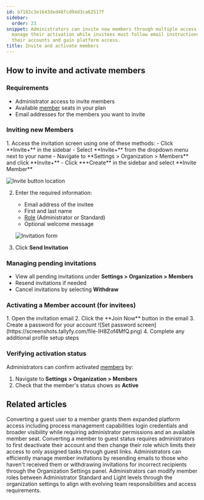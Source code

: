 ```yaml
---
id: b7182c3e1643ded48fcd94d3ca62517f
sidebar:
  order: 23
snippet: Administrators can invite new members through multiple access points and
  manage their activation while invitees must follow email instructions to set up
  their accounts and gain platform access.
title: Invite and activate members
---
```



## How to invite and activate members

### Requirements
- Administrator access to invite members
- Available [member](/products/pro/documenting/members/) seats in your plan
- Email addresses for the members you want to invite

### Inviting new Members

<Steps>
1. Access the invitation screen using one of these methods:
   - Click **Invite+** in the sidebar
   - Select **Invite+** from the dropdown menu next to your name
   - Navigate to **Settings > Organization > Members** and click **Invite+**
   - Click **+Create** in the sidebar and select **Invite Member**

   ![Invite button location](https://screenshots.tallyfy.com/tallyfy%2Fpro%2Fdesktop-light-invite-member-sidebar.png)

2. Enter the required information:
   - Email address of the invitee
   - First and last name
   - [Role](/products/pro/documenting/members/how-do-i-manage-member-permissions-in-tallyfy/) (Administrator or Standard)
   - Optional welcome message

   ![Invitation form](https://screenshots.tallyfy.com/tallyfy%2Fpro%2Fdesktop-light-invite-member-menu.png)

3. Click **Send Invitation**
</Steps>

### Managing pending invitations
- View all pending invitations under **Settings > Organization > Members**
- Resend invitations if needed
- Cancel invitations by selecting **Withdraw**

### Activating a Member account (for invitees)

<Steps>
1. Open the invitation email
2. Click the **Join Now** button in the email
3. Create a password for your account
   ![Set password screen](https://screenshots.tallyfy.com/file-IH8Zof4MfQ.png)
4. Complete any additional profile setup steps
</Steps>

### Verifying activation status
Administrators can confirm activated [members](/products/pro/documenting/members/) by:
<Steps>
1. Navigate to **Settings > Organization > Members**
2. Check that the member's status shows as **Active**
</Steps>


## Related articles
<CardGrid>
<LinkTitleCard header="<b>Guests > Convert a guest into a member</b>" href="/products/pro/documenting/guests/convert_guest_into_member/" > Converting a guest user to a member grants them expanded platform access including process management capabilities login credentials and broader visibility while requiring administrator permissions and an available member seat. </LinkTitleCard>
<LinkTitleCard header="<b>Members > Convert a member to a guest</b>" href="/products/pro/documenting/members/convert-member-to-guest/" > Converting a member to guest status requires administrators to first deactivate their account and then change their role which limits their access to only assigned tasks through guest links. </LinkTitleCard>
<LinkTitleCard header="<b>Members > Resending or withdrawing invites</b>" href="/products/pro/documenting/members/how-to-resend-or-withdraw-invites-in-tallyfy/" > Administrators can efficiently manage member invitations by resending emails to those who haven't received them or withdrawing invitations for incorrect recipients through the Organization Settings panel. </LinkTitleCard>
<LinkTitleCard header="<b>Members > Change the role of a member</b>" href="/products/pro/documenting/members/how-can-i-change-a-members-role-in-tallyfy/" > Administrators can modify member roles between Administrator Standard and Light levels through the organization settings to align with evolving team responsibilities and access requirements. </LinkTitleCard>
</CardGrid>